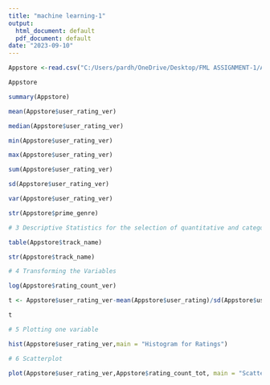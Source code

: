 ---
title: "machine learning-1"
output:
  html_document: default
  pdf_document: default
date: "2023-09-10"
---

```{r}
Appstore <-read.csv("C:/Users/pardh/OneDrive/Desktop/FML ASSIGNMENT-1/AppleStore.csv")
```

```{r}
Appstore
```
```{r}
summary(Appstore)
```
```{r}
mean(Appstore$user_rating_ver)
```
```{r}
median(Appstore$user_rating_ver)
```
```{r}
min(Appstore$user_rating_ver)
```
```{r}
max(Appstore$user_rating_ver)
```
```{r}
sum(Appstore$user_rating_ver)
```
```{r}
sd(Appstore$user_rating_ver)

```
```{r}
var(Appstore$user_rating_ver)
```
```{r}
str(Appstore$prime_genre)
```
```{r}
# 3 Descriptive Statistics for the selection of quantitative and categorical variables

table(Appstore$track_name)
```
```{r}
str(Appstore$track_name)
```
```{r}
# 4 Transforming the Variables

log(Appstore$rating_count_ver)
```
```{r}
t <- Appstore$user_rating_ver-mean(Appstore$user_rating)/sd(Appstore$user_rating_ver)

t
```
```{r}
# 5 Plotting one variable

hist(Appstore$user_rating_ver,main = "Histogram for Ratings")
```

```{r}
# 6 Scatterplot

plot(Appstore$user_rating_ver,Appstore$rating_count_tot, main = "Scatterplot")
```




